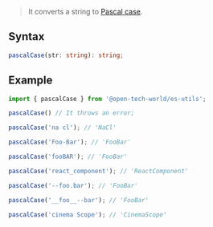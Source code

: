 > It converts a string to [Pascal case](https://en.wikipedia.org/wiki/Camel_case).

## Syntax

```ts
pascalCase(str: string): string;
```

## Example

```ts
import { pascalCase } from '@open-tech-world/es-utils';

pascalCase() // It throws an error;

pascalCase('na cl'); // 'NaCl'

pascalCase('Foo-Bar'); // 'FooBar'

pascalCase('fooBAR'); // 'FooBar'

pascalCase('react_component'); // 'ReactComponent'

pascalCase('--foo.bar'); // 'FooBar'

pascalCase('__foo__--bar'); // 'FooBar'

pascalCase('cinema Scope'); // 'CinemaScope'
```

